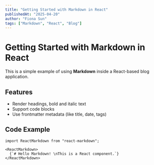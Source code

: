 ```yaml
---
title: "Getting Started with Markdown in React"
publishedAt: "2025-04-20"
author: "Fiona Sun"
tags: ["Markdown", "React", "Blog"]
---
```


# Getting Started with Markdown in React

This is a simple example of using **Markdown** inside a React-based blog application.

## Features

- Render headings, bold and italic text
- Support code blocks
- Use frontmatter metadata (like title, date, tags)

## Code Example

```tsx
import ReactMarkdown from "react-markdown";

<ReactMarkdown>
  {`# Hello Markdown! \nThis is a React component.`}
</ReactMarkdown>
